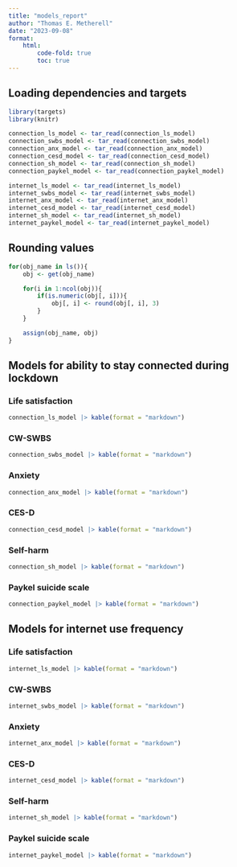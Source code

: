 ```yaml
---
title: "models_report"
author: "Thomas E. Metherell"
date: "2023-09-08"
format:
    html:
        code-fold: true
        toc: true
---
```


## Loading dependencies and targets

```r
library(targets)
library(knitr)

connection_ls_model <- tar_read(connection_ls_model)
connection_swbs_model <- tar_read(connection_swbs_model)
connection_anx_model <- tar_read(connection_anx_model)
connection_cesd_model <- tar_read(connection_cesd_model)
connection_sh_model <- tar_read(connection_sh_model)
connection_paykel_model <- tar_read(connection_paykel_model)

internet_ls_model <- tar_read(internet_ls_model)
internet_swbs_model <- tar_read(internet_swbs_model)
internet_anx_model <- tar_read(internet_anx_model)
internet_cesd_model <- tar_read(internet_cesd_model)
internet_sh_model <- tar_read(internet_sh_model)
internet_paykel_model <- tar_read(internet_paykel_model)
```

## Rounding values

```r
for(obj_name in ls()){
    obj <- get(obj_name)

    for(i in 1:ncol(obj)){
        if(is.numeric(obj[, i])){
            obj[, i] <- round(obj[, i], 3)
        }
    }

    assign(obj_name, obj)
}
```

## Models for ability to stay connected during lockdown
### Life satisfaction

```r
connection_ls_model |> kable(format = "markdown")
```

### CW-SWBS

```r
connection_swbs_model |> kable(format = "markdown")
```

### Anxiety

```r
connection_anx_model |> kable(format = "markdown")
```

### CES-D

```r
connection_cesd_model |> kable(format = "markdown")
```

### Self-harm

```r
connection_sh_model |> kable(format = "markdown")
```

### Paykel suicide scale

```r
connection_paykel_model |> kable(format = "markdown")
```

## Models for internet use frequency
### Life satisfaction

```r
internet_ls_model |> kable(format = "markdown")
```

### CW-SWBS

```r
internet_swbs_model |> kable(format = "markdown")
```

### Anxiety

```r
internet_anx_model |> kable(format = "markdown")
```

### CES-D

```r
internet_cesd_model |> kable(format = "markdown")
```

### Self-harm

```r
internet_sh_model |> kable(format = "markdown")
```

### Paykel suicide scale

```r
internet_paykel_model |> kable(format = "markdown")
```